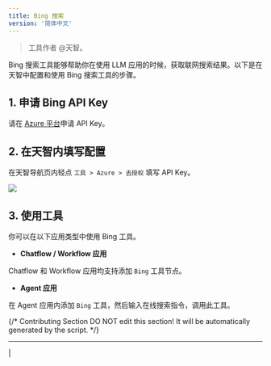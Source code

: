 ```yaml
---
title: Bing 搜索
version: '简体中文'
---
```


> 工具作者 @天智。

Bing 搜索工具能够帮助你在使用 LLM 应用的时候，获取联网搜索结果。以下是在天智中配置和使用 Bing 搜索工具的步骤。

## 1. 申请 Bing API Key

请在 [Azure 平台](https://platform.openai.com/)申请 API Key。

## 2. 在天智内填写配置

在天智导航页内轻点 `工具 > Azure > 去授权` 填写 API Key。

![](/zh-hans/img/5e8f18c29c50f14c5c83d7b45c546725.png)

## 3. 使用工具

你可以在以下应用类型中使用 Bing 工具。

- **Chatflow / Workflow 应用**

Chatflow 和 Workflow 应用均支持添加 `Bing` 工具节点。

- **Agent 应用**

在 Agent 应用内添加 `Bing` 工具，然后输入在线搜索指令，调用此工具。

{/*
Contributing Section
DO NOT edit this section!
It will be automatically generated by the script.
*/}

---

[  ](https://github.com/langgenius/dify-docs/edit/main/zh-hans/guides/tools/dify/bing.mdx) | [  ](https://github.com/langgenius/dify-docs/issues/new?template=docs.yml)

